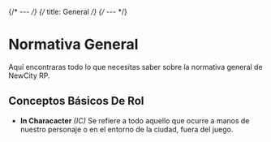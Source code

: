 {/* --- */}
{/* title: General */}
{/* --- */}

# Normativa General

Aquí encontraras todo lo que necesitas saber sobre la normativa general de NewCity RP.

## Conceptos Básicos De Rol

- **In Characacter** *(IC)*
Se refiere a todo aquello que ocurre a manos de nuestro personaje o en el entorno de la ciudad, fuera del juego.